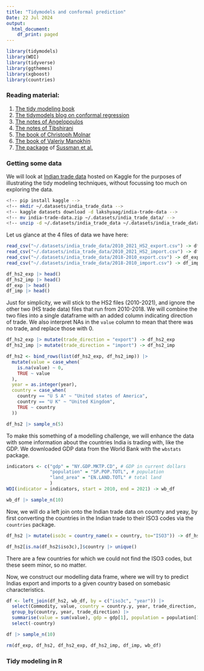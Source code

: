 ```yaml
---
title: "Tidymodels and conformal prediction"
Date: 22 Jul 2024
output:
  html_document:
    df_print: paged
---
```


```r
library(tidymodels)
library(WDI)
library(tidyverse)
library(ggthemes)
library(xgboost)
library(countries)
```


### Reading material:

1.  [The tidy modeling book](https://www.tmwr.org/)
2.  [The tidymodels blog on conformal regression](https://www.tidymodels.org/learn/models/conformal-regression/)
3.  [The notes of Angelopoulos](https://arxiv.org/abs/2107.07511)
4.  [The notes of Tibshirani](https://www.stat.berkeley.edu/~ryantibs/statlearn-s23/lectures/conformal.pdf)
5.  [The book of Christoph Molnar](https://christophmolnar.com/books/conformal-prediction/)
6.  [The book of Valeriy Manokhin](https://maven.com/valeriy-manokhin/applied-conformal-prediction)
7.  [The package](https://github.com/herbps10/AdaptiveConformal) of [Sussman et al.](https://arxiv.org/abs/2312.00448)

### Getting some data

We will look at [Indian trade data](https://www.kaggle.com/datasets/lakshyaag/india-trade-data) hosted on Kaggle for the purposes of illustrating the tidy modeling techniques, without focussing too much on exploring the data.

```bash
<!-- pip install kaggle -->
<!-- mkdir ~/.datasets/india_trade_data -->
<!-- kaggle datasets download -d lakshyaag/india-trade-data -->
<!-- mv india-trade-data.zip ~/.datasets/india_trade_data/ -->
<!-- unzip -d ~/.datasets/india_trade_data ~/.datasets/india_trade_data/india-trade-data.zip  -->
```
Let us glance at the 4 files of data we have here:

```r
read_csv("~/.datasets/india_trade_data/2010_2021_HS2_export.csv") -> df_hs2_exp
read_csv("~/.datasets/india_trade_data/2010_2021_HS2_import.csv") -> df_hs2_imp
read_csv("~/.datasets/india_trade_data/2018-2010_export.csv") -> df_exp
read_csv("~/.datasets/india_trade_data/2018-2010_import.csv") -> df_imp

df_hs2_exp |> head()
df_hs2_imp |> head()
df_exp |> head()
df_imp |> head()
```

Just for simplicity, we will stick to the HS2 files (2010-2021), and ignore the other two (HS trade data) files that run from 2010-2018. We will combine the two files into a single dataframe with an added column indicating direction of trade. We also interpret NAs in the `value` column to mean that there was no trade, and replace those with 0.

```r
df_hs2_exp |> mutate(trade_direction = "export") -> df_hs2_exp
df_hs2_imp |> mutate(trade_direction = "import") -> df_hs2_imp

df_hs2 <- bind_rows(list(df_hs2_exp, df_hs2_imp)) |> 
  mutate(value = case_when(
    is.na(value) ~ 0,
    TRUE ~ value
  ),
  year = as.integer(year),
  country = case_when(
    country == "U S A" ~ "United states of America",
    country == "U K" ~ "United Kingdom",
    TRUE ~ country
  ))

df_hs2 |> sample_n(5)
```

To make this something of a modelling challenge, we will enhance the data with some information about the countries India is trading with, like the GDP. We downloaded GDP data from the World Bank with the `wbstats` package.

```r
indicators <- c("gdp" = "NY.GDP.MKTP.CD", # GDP in current dollars
                "population" = "SP.POP.TOTL", # population
                "land_area" = "EN.LAND.TOTL" # total land
                )
WDI(indicator = indicators, start = 2010, end = 2021) -> wb_df

wb_df |> sample_n(10)
```

Now, we will do a left join onto the Indian trade data on country and yeay, by first converting the countries in the Indian trade to their ISO3 codes via the `countries` package.

```r
df_hs2 |> mutate(iso3c = country_name(x = country, to="ISO3")) -> df_hs2

df_hs2[is.na(df_hs2$iso3c),]$country |> unique()
```
 There are a few countries for which we could not find the ISO3 codes, but these seem minor, so no matter. 
 
 Now, we construct our modelling data frame, where we will try to predict Indias export and imports to a given country based on somebasic characteristics. 
```r
df <- left_join(df_hs2, wb_df, by = c("iso3c", "year")) |> 
  select(Commodity, value, country = country.y, year, trade_direction, iso3c, gdp, population) |> 
  group_by(country, year, trade_direction) |> 
  summarise(value = sum(value), gdp = gdp[1], population = population[1], .groups = "drop") |> 
  select(-country)

df |> sample_n(10)

rm(df_exp, df_hs2, df_hs2_exp, df_hs2_imp, df_imp, wb_df)
```
 
### Tidy modeling in R

